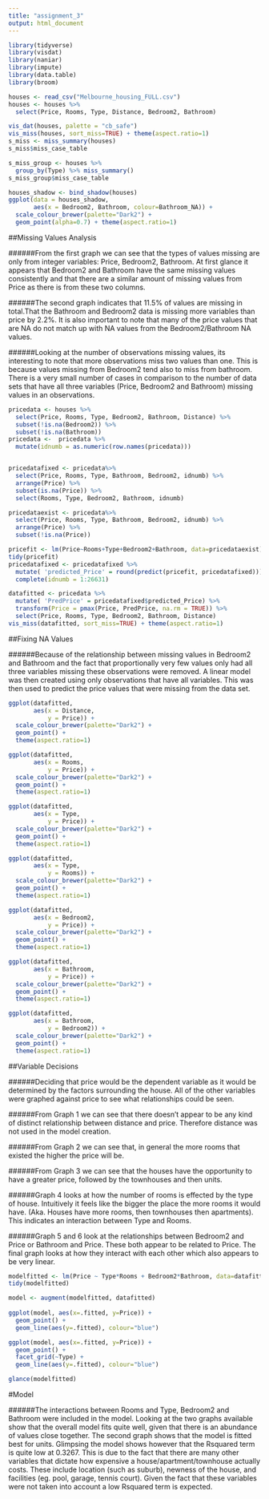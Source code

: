 ```yaml
---
title: "assignment_3"
output: html_document
---
```


```r
library(tidyverse)
library(visdat)
library(naniar)
library(impute)
library(data.table)
library(broom)
```

```r
houses <- read_csv("Melbourne_housing_FULL.csv")
houses <- houses %>%
  select(Price, Rooms, Type, Distance, Bedroom2, Bathroom)
```

```r
vis_dat(houses, palette = "cb_safe")
vis_miss(houses, sort_miss=TRUE) + theme(aspect.ratio=1)
s_miss <- miss_summary(houses)
s_miss$miss_case_table

s_miss_group <- houses %>% 
  group_by(Type) %>% miss_summary()
s_miss_group$miss_case_table

houses_shadow <- bind_shadow(houses)
ggplot(data = houses_shadow,
       aes(x = Bedroom2, Bathroom, colour=Bathroom_NA)) +
  scale_colour_brewer(palette="Dark2") +
  geom_point(alpha=0.7) + theme(aspect.ratio=1) 
```
##Missing Values Analysis

######From the first graph we can see that the types of values missing are only from integer variables: Price, Bedroom2, Bathroom. At first glance it appears that Bedroom2 and Bathroom have the same missing values consistently and that there are a similar amount of missing values from Price as there is from these two columns. 

######The second graph indicates that 11.5% of values are missing in total.That the Bathroom and Bedroom2 data is missing more variables than price by 2.2%. It is also important to note that many of the price values that are NA do not match up with NA values from the Bedroom2/Bathroom NA values.

######Looking at the number of observations missing values, its interesting to note that more observations miss two values than one. This is because values missing from Bedroom2 tend also to miss from bathroom. There is a very small number of cases in comparison to the number of data sets that have all three variables (Price, Bedroom2 and Bathroom) missing values in an observations.


```r
pricedata <- houses %>%
  select(Price, Rooms, Type, Bedroom2, Bathroom, Distance) %>%
  subset(!is.na(Bedroom2)) %>%
  subset(!is.na(Bathroom))
pricedata <-  pricedata %>%
  mutate(idnumb = as.numeric(row.names(pricedata)))


pricedatafixed <- pricedata%>%
  select(Price, Rooms, Type, Bathroom, Bedroom2, idnumb) %>%
  arrange(Price) %>%
  subset(is.na(Price)) %>%
  select(Rooms, Type, Bedroom2, Bathroom, idnumb)

pricedataexist <- pricedata%>%
  select(Price, Rooms, Type, Bathroom, Bedroom2, idnumb) %>%
  arrange(Price) %>%
  subset(!is.na(Price))

pricefit <- lm(Price~Rooms+Type+Bedroom2+Bathroom, data=pricedataexist)
tidy(pricefit)
pricedatafixed <- pricedatafixed %>%
  mutate( 'predicted_Price' = round(predict(pricefit, pricedatafixed))) %>%
  complete(idnumb = 1:26631)

datafitted <- pricedata %>%
  mutate( 'PredPrice' = pricedatafixed$predicted_Price) %>%
  transform(Price = pmax(Price, PredPrice, na.rm = TRUE)) %>%
  select(Price, Rooms, Type, Bedroom2, Bathroom, Distance)
vis_miss(datafitted, sort_miss=TRUE) + theme(aspect.ratio=1)
```
##Fixing NA Values

######Because of the relationship between missing values in Bedroom2 and Bathroom and the fact that proportionally very few values only had all three variables missing these observations were removed. A linear model was then created using only observations that have all variables. This was then used to predict the price values that were missing from the data set. 

```r
ggplot(datafitted,
       aes(x = Distance,
           y = Price)) +
  scale_colour_brewer(palette="Dark2") +
  geom_point() +
  theme(aspect.ratio=1)

ggplot(datafitted,
       aes(x = Rooms,
           y = Price)) +
  scale_colour_brewer(palette="Dark2") +
  geom_point() +
  theme(aspect.ratio=1)

ggplot(datafitted,
       aes(x = Type,
           y = Price)) +
  scale_colour_brewer(palette="Dark2") +
  geom_point() +
  theme(aspect.ratio=1)

ggplot(datafitted,
       aes(x = Type,
           y = Rooms)) +
  scale_colour_brewer(palette="Dark2") +
  geom_point() +
  theme(aspect.ratio=1)

ggplot(datafitted,
       aes(x = Bedroom2,
           y = Price)) +
  scale_colour_brewer(palette="Dark2") +
  geom_point() +
  theme(aspect.ratio=1)

ggplot(datafitted,
       aes(x = Bathroom,
           y = Price)) +
  scale_colour_brewer(palette="Dark2") +
  geom_point() +
  theme(aspect.ratio=1)

ggplot(datafitted,
       aes(x = Bathroom,
           y = Bedroom2)) +
  scale_colour_brewer(palette="Dark2") +
  geom_point() +
  theme(aspect.ratio=1)

```
##Variable Decisions 

######Deciding that price would be the dependent variable as it would be determined by the factors surrounding the house. All of the other variables were graphed against price to see what relationships could be seen. 

######From Graph 1 we can see that there doesn't appear to be any kind of distinct relationship between distance and price. Therefore distance was not used in the model creation.

######From Graph 2 we can see that, in general the more rooms that existed the higher the price will be. 

######From Graph 3 we can see that the houses have the opportunity to have a greater price, followed by the townhouses and then units.

######Graph 4 looks at how the number of rooms is effected by the type of house. Intuitively it feels like the bigger the place the more rooms it would have. (Aka. Houses have more rooms, then townhouses then apartments). This indicates an interaction between Type and Rooms.

######Graph 5 and 6 look at the relationships between Bedroom2 and Price or Bathroom and Price. These both appear to be related to Price. The final graph looks at how they interact with each other which also appears to be very linear.
```r
modelfitted <- lm(Price ~ Type*Rooms + Bedroom2*Bathroom, data=datafitted)
tidy(modelfitted)

model <- augment(modelfitted, datafitted)
  
ggplot(model, aes(x=.fitted, y=Price)) + 
  geom_point() +
  geom_line(aes(y=.fitted), colour="blue")

ggplot(model, aes(x=.fitted, y=Price)) + 
  geom_point() +
  facet_grid(~Type) +
  geom_line(aes(y=.fitted), colour="blue")

glance(modelfitted)

```
#Model

######The interactions between Rooms and Type, Bedroom2 and Bathroom were included in the model. Looking at the two graphs available show that the  overall model fits quite well, given that there is an abundance of values close together. The second graph shows that the model is fitted best for units. Glimpsing the model shows however that the Rsquared term is quite low at 0.3267. This is due to the fact that there are many other variables that dictate how expensive a house/apartment/townhouse actually costs. These include location (such as suburb), newness of the house, and facilities (eg. pool, garage, tennis court). Given the fact that these variables were not taken into account a low Rsquared term is expected. 
